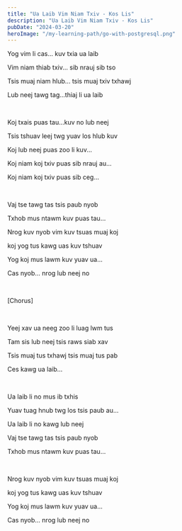 ```yaml
---
title: "Ua Laib Vim Niam Txiv - Kos Lis"
description: "Ua Laib Vim Niam Txiv - Kos Lis"
pubDate: "2024-03-20"
heroImage: "/my-learning-path/go-with-postgresql.png"
---
```


Yog vim li cas... kuv txia ua laib

Vim niam thiab txiv... sib nrauj sib tso

Tsis muaj niam hlub... tsis muaj txiv txhawj

Lub neej tawg tag...thiaj li ua laib

<br />

Koj txais puas tau...kuv no lub neej

Tsis tshuav leej twg yuav los hlub kuv

Koj lub neej puas zoo li kuv...

Koj niam koj txiv puas sib nrauj au...

Koj niam koj txiv puas sib ceg...

<br />

Vaj tse tawg tas tsis paub nyob

Txhob mus ntawm kuv puas tau...

Nrog kuv nyob vim kuv tsuas muaj koj

koj yog tus kawg uas kuv tshuav

Yog koj mus lawm kuv yuav ua...

Cas nyob... nrog lub neej no

<br />

[Chorus]

<br />

Yeej xav ua neeg zoo li luag lwm tus

Tam sis lub neej tsis raws siab xav

Tsis muaj tus txhawj tsis muaj tus pab

Ces kawg ua laib...

<br />

Ua laib li no mus ib txhis

Yuav tuag hnub twg los tsis paub au...

Ua laib li no kawg lub neej

Vaj tse tawg tas tsis paub nyob

Txhob mus ntawm kuv puas tau...

<br />

Nrog kuv nyob vim kuv tsuas muaj koj

koj yog tus kawg uas kuv tshuav

Yog koj mus lawm kuv yuav ua...

Cas nyob... nrog lub neej no
